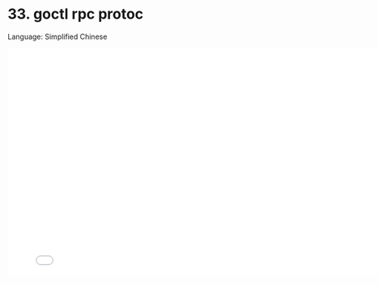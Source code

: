 # 33. goctl rpc protoc

Language: Simplified Chinese

<iframe src="//player.bilibili.com/player.html?bvid=BV13B4y1Y7fH&page=1"
    width="800"
    height="450"
    frameborder="0"
    allowfullscreen
    scrolling="no"
    border="0"
    framespacing="0"
    allowfullscreen="true">
</iframe>
